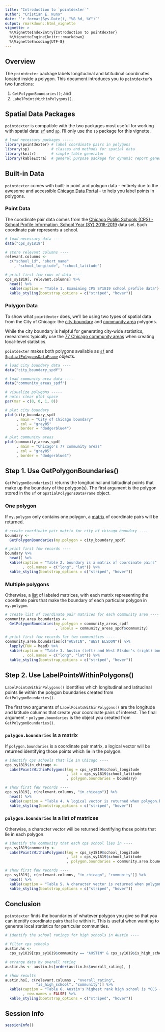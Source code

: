 ```yaml
---
title: "Introduction to `pointdexter`"
author: "Cristian E. Nuno"
date: '`r format(Sys.Date(), "%B %d, %Y")`'
output: rmarkdown::html_vignette
vignette: >
  %\VignetteIndexEntry{Introduction to pointdexter}
  %\VignetteEngine{knitr::rmarkdown}
  %\VignetteEncoding{UTF-8}
---
```

<base target="_top"/>

## Overview

The `pointdexter` package labels longitudinal and latitudinal coordinates located inside a polygon. This document introduces you to `pointdexter`'s two functions:

1. `GetPolygonBoundaries()`; and
2. `LabelPointsWithinPolygons()`.

## Spatial Data Packages

`pointdexter` is compatible with the two packages most useful for working with spatial data: [`sf`](https://www.rdocumentation.org/packages/sf/versions/0.7-2) and [`sp`](https://www.rdocumentation.org/packages/sp/versions/1.3-1). I'll only use the `sp` package for this vignette.

```r
# load necessary packages -----
library(pointdexter) # label coordinate pairs in polygons
library(sp)          # classes and methods for spatial data
library(knitr)       # simple table generator
library(kableExtra)  # general purpose package for dynamic report generation
```

## Built-in Data
`pointdexter` comes with built-in point and polygon data - entirely due to the awesome and accessible [Chicago Data Portal](https://data.cityofchicago.org/) - to help you label points in polygons.

### Point Data

The coordinate pair data comes from the [Chicago Public Schools (CPS) - School Profile Information, School Year (SY) 2018-2019](https://data.cityofchicago.org/Education/Chicago-Public-Schools-School-Profile-Information-/kh4r-387c) data set. Each coordinate pair represents a school.

```r
# load necessary data ----
data("cps_sy1819")

# store relevant columns ----
relevant.columns <-
  c("school_id", "short_name"
    , "school_longitude", "school_latitude")

# print first few rows of data ----
cps_sy1819[, relevant.columns] %>%
  head() %>%
  kable(caption = "Table 1. Examining CPS SY1819 school profile data") %>%
  kable_styling(bootstrap_options = c("striped", "hover"))
```

### Polygon Data

To show what `pointdexter` does, we'll be using two types of spatial data from the City of Chicago: the [city boundary](https://data.cityofchicago.org/Facilities-Geographic-Boundaries/Boundaries-City/ewy2-6yfk) and [community area](https://data.cityofchicago.org/Facilities-Geographic-Boundaries/Boundaries-City/ewy2-6yfk) polygons. 

While the city boundary is helpful for generating city-wide statistics, researchers typically use the [77 Chicago community areas](http://www.encyclopedia.chicagohistory.org/pages/319.html) when creating local-level statistics.

`pointdexter` makes both polygons available as [`sf`](https://r-spatial.github.io/sf/articles/sf1.html#what-is-a-feature) and [`SpatialPolygonsDataFrame`](https://www.rdocumentation.org/packages/sp/versions/1.2-5/topics/SpatialPolygonsDataFrame-class) objects.

```r
# load city boundary data ----
data("city_boundary_spdf")

# load community area data ----
data("community_areas_spdf")

# visualize polygons -----
# note: clear plot space
par(mar = c(0, 0, 1, 0))

# plot city boundary
plot(city_boundary_spdf
     , main = "City of Chicago boundary"
     , col = "gray85"
     , border = "dodgerblue4")

# plot community areas
plot(community_areas_spdf
     , main = "Chicago's 77 community areas"
     , col = "gray85"
     , border = "dodgerblue4")
```

## Step 1. Use GetPolygonBoundaries()

`GetPolygonBoundaries()` returns the longitudinal and latitudinal points that make up the boundary of the polygon(s). The first argument is the polygon stored in the `sf` or `SpatialPolygonsDataFrame` object.

### One polygon
If `my.polygon` only contains one polygon, a [matrix](https://www.rdocumentation.org/packages/base/versions/3.5.1/topics/matrix) of coordinate pairs will be returned.

```r
# create coordinate pair matrix for city of chicago boundary ----
boundary <- 
  GetPolygonBoundaries(my.polygon = city_boundary_spdf)

# print first few records ----
boundary %>%
  head() %>%
  kable(caption = "Table 2. boundary is a matrix of coordinate pairs"
        , col.names = c("long", "lat")) %>%
  kable_styling(bootstrap_options = c("striped", "hover"))
```

### Multiple polygons

Otherwise, a [list](https://www.rdocumentation.org/packages/base/versions/3.5.2/topics/list) of labeled matrices, with each matrix representing the coordinate pairs that make the boundary of each particular polygon in `my.polygon`.

```r
# create list of coordinate pair matrices for each community area ----
community.area.boundaries <-
  GetPolygonBoundaries(my.polygon = community_areas_spdf
                       , labels = community_areas_spdf$community)

# print first few records for two communities ----
community.area.boundaries[c("AUSTIN", "WEST ELSDON")] %>%
  lapply(FUN = head) %>%
  kable(caption = "Table 3. Austin (left) and West Elsdon's (right) boundaries"
        , col.names = c("long", "lat")) %>%
  kable_styling(bootstrap_options = c("striped", "hover"))
```

## Step 2. Use LabelPointsWithinPolygons() 

`LabelPointsWithinPolygons()` identifies which longitudinal and latitudinal points lie within the polygon boundaries created from `GetPolygonBoundaries()`.

The first two arguments of `LabelPointsWithinPolygons()` are the longitude and latitude columns that create your coordinate pairs of interest. The final argument - `polygon.boundaries` is the object you created from `GetPolygonBoundaries()`.

### `polygon.boundaries` is a matrix

If `polygon.boundaries` is a coordinate pair matrix, a logical vector will be returned identifying those points which lie in the polygon.

```r
# identify cps schools that lie in Chicago ----
cps_sy1819$in_chicago <-
  LabelPointsWithinPolygons(lng = cps_sy1819$school_longitude
                            , lat = cps_sy1819$school_latitude
                            , polygon.boundaries = boundary)

# show first few records ----
cps_sy1819[, c(relevant.columns, "in_chicago")] %>%
  head() %>%
  kable(caption = "Table 4. A logical vector is returned when polygon.boundaries is a matrix") %>%
  kable_styling(bootstrap_options = c("striped", "hover"))
```

### `polygon.boundaries` is a list of matrices

Otherwise, a character vector will be returned identifying those points that lie in each polygon.

```r
# identify the community that each cps school lies in ----
cps_sy1819$community <-
  LabelPointsWithinPolygons(lng = cps_sy1819$school_longitude
                            , lat = cps_sy1819$school_latitude
                            , polygon.boundaries = community.area.boundaries)

# show first few records ----
cps_sy1819[, c(relevant.columns, "in_chicago", "community")] %>%
  head() %>%
  kable(caption = "Table 5. A character vector is returned when polygon.boundaries is a list of labeled matrices") %>%
  kable_styling(bootstrap_options = c("striped", "hover"))
```

## Conclusion

`pointdexter` finds the boundaries of whatever polygon you give so that you can identify coordinate pairs that lie within it. This is useful when wanting to generate local statistics for particular communities.

```r
# identify the school ratings for high schools in Austin ---- 

# filter cps schools
austin.hs <-
  cps_sy1819[cps_sy1819$community == "AUSTIN" & cps_sy1819$is_high_school, ]

# arrange data by overall rating
austin.hs <- austin.hs[order(austin.hs$overall_rating), ]

# show results
austin.hs[, c(relevant.columns , "overall_rating",
              "is_high_school", "community")] %>%
  kable(caption = "Table 6. Austin's highest rank high school is YCCS - Scholastic Academy, SY1819"
        , row.names = FALSE) %>%
  kable_styling(bootstrap_options = c("striped", "hover"))
```

## Session Info

```r
sessionInfo()
```
